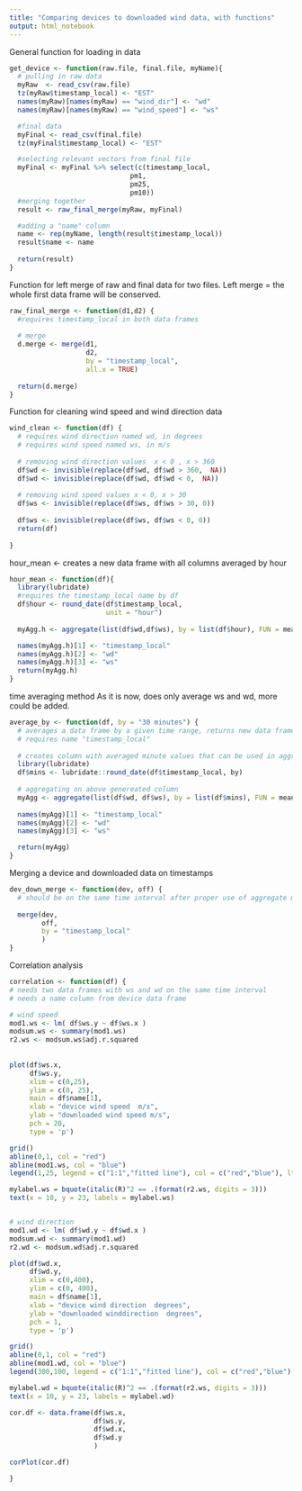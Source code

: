 ---
title: "Comparing devices to downloaded wind data, with functions"
output: html_notebook
---



General function for loading in data
```{r}
 
get_device <- function(raw.file, final.file, myName){
  # pulling in raw data
  myRaw  <- read_csv(raw.file)
  tz(myRaw$timestamp_local) <- "EST"
  names(myRaw)[names(myRaw) == "wind_dir"] <- "wd"
  names(myRaw)[names(myRaw) == "wind_speed"] <- "ws"

  #final data
  myFinal <- read_csv(final.file)
  tz(myFinal$timestamp_local) <- "EST"

  #selecting relevant vectors from final file
  myFinal <- myFinal %>% select(c(timestamp_local,
                              pm1,
                              pm25,
                              pm10))
  #merging together
  result <- raw_final_merge(myRaw, myFinal) 

  #adding a "name" column
  name <- rep(myName, length(result$timestamp_local))
  result$name <- name
  
  return(result)
}

```


Function for left merge of raw and final data for two files. Left merge = the whole first data frame will be conserved.  
```{r}
raw_final_merge <- function(d1,d2) { 
  #requires timestamp_local in both data frames  
  
  # merge 
  d.merge <- merge(d1, 
                   d2,
                   by = "timestamp_local",
                   all.x = TRUE)
  
  return(d.merge)
}

```


Function for cleaning wind speed and wind direction data
```{r}
wind_clean <- function(df) {
  # requires wind direction named wd, in degrees
  # requires wind speed named ws, in m/s 
  
  # removing wind direction values  x < 0 , x > 360
  df$wd <- invisible(replace(df$wd, df$wd > 360,  NA))
  df$wd <- invisible(replace(df$wd, df$wd < 0,  NA)) 
  
  # removing wind speed values x < 0, x > 30
  df$ws <- invisible(replace(df$ws, df$ws > 30, 0))
                              
  df$ws <- invisible(replace(df$ws, df$ws < 0, 0)) 
  return(df)
   
}
```


hour_mean <- creates a new data frame with all columns averaged by hour
```{r}
hour_mean <- function(df){
  library(lubridate)
  #requires the timestamp_local name by df
  df$hour <- round_date(df$timestamp_local,  
                        unit = "hour")
   
  myAgg.h <- aggregate(list(df$wd,df$ws), by = list(df$hour), FUN = mean, na.rm = TRUE)

  names(myAgg.h)[1] <- "timestamp_local"
  names(myAgg.h)[2] <- "wd"
  names(myAgg.h)[3] <- "ws"  
  return(myAgg.h)
}

```


time averaging method
As it is now, does only average ws and wd, more could be added. 
```{r}
average_by <- function(df, by = "30 minutes") {
  # averages a data frame by a given time range, returns new data frame with mean values of averaging
  # requires name "timestamp_local"
  
  # creates column with averaged minute values that can be used in aggregate
  library(lubridate) 
  df$mins <- lubridate::round_date(df$timestamp_local, by)
  
  # aggregating on above genereated column
  myAgg <- aggregate(list(df$wd, df$ws), by = list(df$mins), FUN = mean, na.rm = TRUE)
  
  names(myAgg)[1] <- "timestamp_local"
  names(myAgg)[2] <- "wd"
  names(myAgg)[3] <- "ws"

  return(myAgg)
}

```


Merging a device and downloaded data on timestamps
```{r}
dev_down_merge <- function(dev, off) {
  # should be on the same time interval after proper use of aggregate methods
  
  merge(dev,
        off,
        by = "timestamp_local"
        )
}


```

Correlation analysis
```{r}

correlation <- function(df) {
# needs two data frames with ws and wd on the same time interval
# needs a name column from device data frame 

# wind speed  
mod1.ws <- lm( df$ws.y ~ df$ws.x )
modsum.ws <- summary(mod1.ws)
r2.ws <- modsum.ws$adj.r.squared 
  
  
plot(df$ws.x,
     df$ws.y,
     xlim = c(0,25),
     ylim = c(0, 25),
     main = df$name[1],
     xlab = "device wind speed  m/s",
     ylab = "downloaded wind speed m/s",
     pch = 20,
     type = 'p') 

grid()
abline(0,1, col = "red")
abline(mod1.ws, col = "blue")
legend(1,25, legend = c("1:1","fitted line"), col = c("red","blue"), lty=1:1, cex = 0.8)

mylabel.ws = bquote(italic(R)^2 == .(format(r2.ws, digits = 3)))
text(x = 10, y = 23, labels = mylabel.ws)


# wind direction
mod1.wd <- lm( df$wd.y ~ df$wd.x )
modsum.wd <- summary(mod1.wd)
r2.wd <- modsum.wd$adj.r.squared 

plot(df$wd.x,
     df$wd.y,
     xlim = c(0,400), 
     ylim = c(0, 400),
     main = df$name[1],
     xlab = "device wind direction  degrees",
     ylab = "downloaded winddirection  degrees",
     pch = 1,
     type = 'p') 

grid() 
abline(0,1, col = "red")
abline(mod1.wd, col = "blue")
legend(300,100, legend = c("1:1","fitted line"), col = c("red","blue"), lty=1:1, cex=0.8)

mylabel.wd = bquote(italic(R)^2 == .(format(r2.ws, digits = 3)))
text(x = 10, y = 23, labels = mylabel.wd)

cor.df <- data.frame(df$ws.x,
                     df$ws.y,
                     df$wd.x,
                     df$wd.y
                     )

corPlot(cor.df)

}

```




